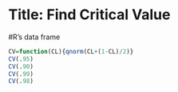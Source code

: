 Title: Find Critical Value
========================================================

#R's data frame
```r
CV=function(CL){qnorm(CL+(1-CL)/2)}
CV(.95)
CV(.90)
CV(.99)
CV(.98)

```
